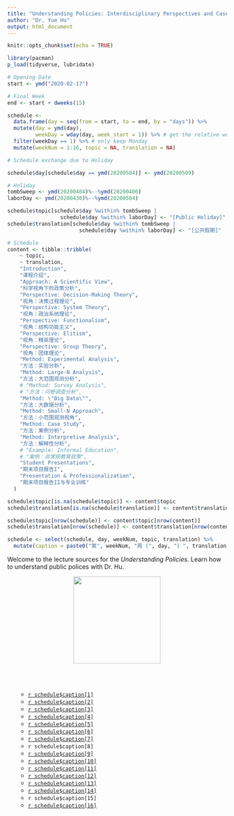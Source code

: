 ```yaml
---
title: "Understanding Policies: Interdisciplinary Perspectives and Case Illustrations"
author: "Dr. Yue Hu"
output: html_document
---
```


```r
knitr::opts_chunk$set(echo = TRUE)

library(pacman)
p_load(tidyverse, lubridate)

# Opening Date
start <- ymd("2020-02-17")

# Final Week
end <- start + dweeks(15) 

schedule <-
  data.frame(day = seq(from = start, to = end, by = "days")) %>%
  mutate(day = ymd(day),
         weekDay = wday(day, week_start = 1)) %>% # get the relative week number
  filter(weekDay == 1) %>% # only keep Monday
  mutate(weekNum = 1:16, topic = NA, translation = NA)

# Schedule exchange due to Holiday

schedule$day[schedule$day == ymd(20200504)] <- ymd(20200509)

# Holiday
tombSweep <- ymd(20200404)%--%ymd(20200406)
laborDay <- ymd(20200430)%--%ymd(20200504)

schedule$topic[schedule$day %within% tombSweep |
                 schedule$day %within% laborDay] <- "[Public Holiday]"
schedule$translation[schedule$day %within% tombSweep |
                       schedule$day %within% laborDay] <- "[公共假期]"

# Schedule
content <- tibble::tribble(
    ~ topic,
    ~ translation,
    "Introduction",
    "课程介绍",
    "Approach: A Scientific View",
    "科学视角下的政策分析",
    "Perspective: Decision-Making Theory",
    "视角：决策过程理论",
    "Perspective: System Theory",
    "视角：政治系统理论",
    "Perspective: Functionalism",
    "视角：结构功能主义",
    "Perspective: Elitism",
    "视角：精英理论",
    "Perspective: Group Theory",
    "视角：团体理论",
    "Method: Experimental Analysis",
    "方法：实验分析",
    "Method: Large-N Analysis",
    "方法：大范围观测分析",
    # "Method: Survey Analysis",
    # "方法：问卷调查分析",
    "Method: \"Big Data\"",
    "方法：大数据分析",
    "Method: Small-N Approach",
    "方法：小范围观测视角",
    "Method: Case Study",
    "方法：案例分析",
    "Method: Interpretive Analysis",
    "方法：解释性分析",
    # "Example: Informal Education",
    # "案例：非常规教育政策",
    "Student Presentations",
    "期末项目报告I",
    "Presentation & Professionalization",
    "期末项目报告II与专业训练"
  )

schedule$topic[is.na(schedule$topic)] <- content$topic
schedule$translation[is.na(schedule$translation)] <- content$translation

schedule$topic[nrow(schedule)] <- content$topic[nrow(content)]
schedule$translation[nrow(schedule)] <- content$translation[nrow(content)]

schedule <- select(schedule, day, weekNum, topic, translation) %>% 
  mutate(caption = paste0("第", weekNum, "周 (", day, ") ", translation, " (", topic, ")"))

```


Welcome to the lecture sources for the *Understanding Policies*. Learn how to understand public polices with Dr. Hu.


<center><img src="../analysisOfPoliticalData/images/goodluck.gif" height="200"/></center>


<br><br>

<ul>

* <a href="/slides_gh/slides/courses/understandingPolicy/01_courseIntro.html">`r schedule$caption[1]`</a>
* <a href="/slides_gh/slides/courses/understandingPolicy/02_scientific.html">`r schedule$caption[2]`</a>
* <a href="/slides_gh/slides/courses/understandingPolicy/03_decisionMaking.html">`r schedule$caption[3]`</a>
* <a href="/slides_gh/slides/courses/understandingPolicy/04_systemTheory.html">`r schedule$caption[4]`</a>
* <a href="/slides_gh/slides/courses/understandingPolicy/05_functionalism.html">`r schedule$caption[5]`</a>
* <a href="/slides_gh/slides/courses/understandingPolicy/06_elitism.html">`r schedule$caption[6]`</a>
* <a href="/slides_gh/slides/courses/understandingPolicy/07_groupTheory.html">`r schedule$caption[7]`</a>
* `r schedule$caption[8]`
* <a href="/slides_gh/slides/courses/understandingPolicy/09_experiment.html">`r schedule$caption[9]`</a>
* <a href="/slides_gh/slides/courses/understandingPolicy/10_largeN.html">`r schedule$caption[10]`</a>
* <a href="/slides_gh/slides/courses/understandingPolicy/11_bitgData.html">`r schedule$caption[11]`</a>
* <a href="/slides_gh/slides/courses/understandingPolicy/12_smallN.html">`r schedule$caption[12]`</a>
* <a href="/slides_gh/slides/courses/understandingPolicy/13_case.html">`r schedule$caption[13]`</a>
* <a href="/slides_gh/slides/courses/understandingPolicy/14_Process.html">`r schedule$caption[14]`</a>
* `r schedule$caption[15]`
* <a href="/slides_gh/slides/courses/understandingPolicy/16_professional.html">`r schedule$caption[16]`</a>

</ul>